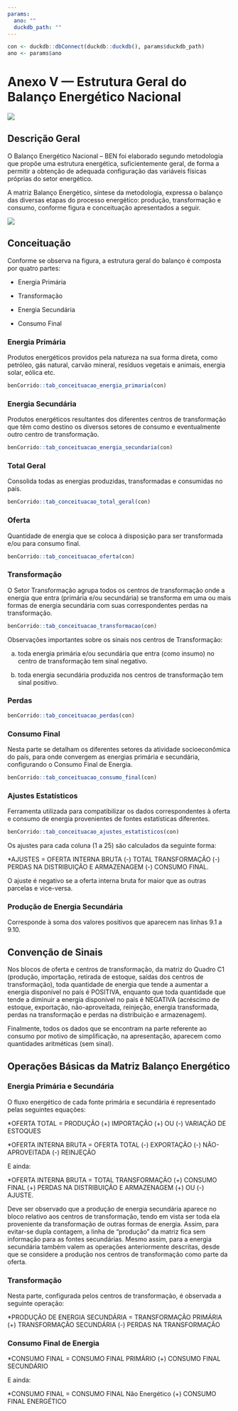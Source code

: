 ```yaml
---
params:
  ano: ""
  duckdb_path: ""
---
```


```r
con <- duckdb::dbConnect(duckdb::duckdb(), params$duckdb_path)
ano <- params$ano
```

# Anexo V — Estrutura Geral do Balanço Energético Nacional {-}

![](../img/capas/imagem_cap_anexo.png)

## Descrição Geral

O Balanço Energético Nacional – BEN foi elaborado segundo metodologia que propõe uma estrutura energética, suficientemente geral, de forma a permitir a obtenção de adequada configuração das variáveis físicas próprias do setor energético.

A matriz Balanço Energético, síntese da metodologia, expressa o balanço das diversas etapas do processo energético: produção, transformação e consumo, conforme figura e conceituação apresentados a seguir.

![](../img/Figura_DescricaoGeral_Anexo_V_PT.png)

## Conceituação

Conforme se observa na figura, a estrutura geral do balanço é composta por quatro partes:

- Energia Primária

- Transformação

- Energia Secundária

- Consumo Final

### Energia Primária

Produtos energéticos providos pela natureza na sua forma direta, como petróleo, gás natural, carvão mineral, resíduos vegetais e animais, energia solar, eólica etc.

```r
benCorrido::tab_conceituacao_energia_primaria(con)
```

### Energia Secundária

Produtos energéticos resultantes dos diferentes centros de transformação que têm como destino os diversos setores de consumo e eventualmente outro centro de transformação.

```r
benCorrido::tab_conceituacao_energia_secundaria(con)
```

### Total Geral

Consolida todas as energias produzidas, transformadas e consumidas no país.

```r
benCorrido::tab_conceituacao_total_geral(con)
```

### Oferta

Quantidade de energia que se coloca à disposição para ser transformada e/ou para consumo final.

```r
benCorrido::tab_conceituacao_oferta(con)
```

### Transformação

O Setor Transformação agrupa todos os centros de transformação onde a energia que entra (primária e/ou secundária) se transforma em uma ou mais formas de energia secundária com suas correspondentes perdas na transformação.

```r
benCorrido::tab_conceituacao_transformacao(con)
```

Observações importantes sobre os sinais nos centros de Transformação:

a) toda energia primária e/ou secundária que entra (como insumo) no centro de transformação tem sinal negativo.

b) toda energia secundária produzida nos centros de transformação tem sinal positivo.

### Perdas

```r
benCorrido::tab_conceituacao_perdas(con)
```

### Consumo Final

Nesta parte se detalham os diferentes setores da atividade socioeconômica do país, para onde convergem as energias primária e secundária, configurando o Consumo Final de Energia.

```r
benCorrido::tab_conceituacao_consumo_final(con)
```

###  Ajustes Estatísticos

Ferramenta utilizada para compatibilizar os dados correspondentes à oferta e consumo de energia provenientes de fontes estatísticas diferentes.

```r
benCorrido::tab_conceituacao_ajustes_estatisticos(con)
```

Os ajustes para cada coluna (1 a 25) são calculados da seguinte forma:

*AJUSTES = OFERTA INTERNA BRUTA (-) TOTAL TRANSFORMAÇÃO (-) PERDAS NA DISTRIBUIÇÃO E ARMAZENAGEM (-) CONSUMO FINAL.

O ajuste é negativo se a oferta interna bruta for maior que as outras parcelas e vice-versa.

### Produção de Energia Secundária

Corresponde à soma dos valores positivos que aparecem nas linhas 9.1 a 9.10.

## Convenção de Sinais

Nos blocos de oferta e centros de transformação, da matriz do Quadro C1 (produção, importação, retirada de estoque, saídas dos centros de transformação), toda quantidade de energia que tende a aumentar a energia disponível no país é POSITIVA, enquanto que toda quantidade que tende a diminuir a energia disponível no país é NEGATIVA (acréscimo de estoque, exportação, não-aproveitada, reinjeção, energia transformada, perdas na transformação e perdas na distribuição e armazenagem).

Finalmente, todos os dados que se encontram na parte referente ao consumo por motivo de simplificação, na apresentação, aparecem como quantidades aritméticas (sem sinal).

## Operações Básicas da Matriz Balanço Energético

### Energia Primária e Secundária

O fluxo energético de cada fonte primária e secundária é representado pelas seguintes equações:

*OFERTA TOTAL = PRODUÇÃO (+) IMPORTAÇÃO (+) OU (-) VARIAÇÃO DE ESTOQUES

*OFERTA INTERNA BRUTA = OFERTA TOTAL (-) EXPORTAÇÃO (-) NÃO-APROVEITADA (-) REINJEÇÃO

E ainda:

*OFERTA INTERNA BRUTA = TOTAL TRANSFORMAÇÃO (+) CONSUMO FINAL (+) PERDAS NA DISTRIBUIÇÃO E ARMAZENAGEM (+) OU (-) AJUSTE.

Deve ser observado que a produção de energia secundária aparece no bloco relativo aos centros de transformação, tendo em vista ser toda ela proveniente da transformação de outras formas de energia. Assim, para evitar-se dupla contagem, a linha de “produção” da matriz fica sem informação para as fontes secundárias. Mesmo assim, para a energia secundária também valem as operações anteriormente descritas, desde que se considere a produção nos centros de transformação como parte da oferta.

### Transformação

Nesta parte, configurada pelos centros de transformação, é observada a seguinte operação:

*PRODUÇÃO DE ENERGIA SECUNDÁRIA = TRANSFORMAÇÃO PRIMÁRIA (+) TRANSFORMAÇÃO SECUNDÁRIA (-) PERDAS NA TRANSFORMAÇÃO

### Consumo Final de Energia

*CONSUMO FINAL = CONSUMO FINAL PRIMÁRIO (+) CONSUMO FINAL SECUNDÁRIO

E ainda:

*CONSUMO FINAL = CONSUMO FINAL Não Energético (+) CONSUMO FINAL ENERGÉTICO